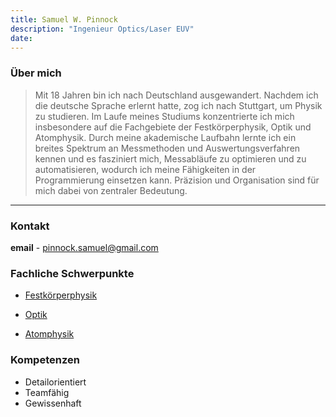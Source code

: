 ```yaml
---
title: Samuel W. Pinnock
description: "Ingenieur Optics/Laser EUV"
date: 
---
```



### Über mich

> Mit 18 Jahren bin ich nach Deutschland ausgewandert. 
Nachdem ich die deutsche Sprache erlernt hatte, zog ich 
nach Stuttgart, um Physik zu studieren. Im Laufe meines
Studiums konzentrierte ich mich insbesondere auf die Fachgebiete
der Festkörperphysik, Optik und Atomphysik. Durch meine
akademische Laufbahn lernte ich ein breites Spektrum an Messmethoden
und Auswertungsverfahren kennen und es fasziniert mich, 
Messabläufe zu optimieren und zu automatisieren, wodurch ich 
meine Fähigkeiten in der Programmierung einsetzen kann. Präzision
und Organisation sind für mich dabei von zentraler Bedeutung.

---

### Kontakt
**email** - pinnock.samuel@gmail.com

### Fachliche Schwerpunkte
 - [Festkörperphysik](./solid_state_physics)
 - [Optik](./optics)

 - [Atomphysik](./atomic_physics)


### Kompetenzen
- Detailorientiert 
- Teamfähig
- Gewissenhaft